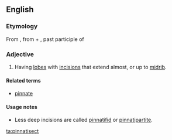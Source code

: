 ==English==

===Etymology===
From {{etyl|NL.|en}} {{term|pinnatisectus}}, from {{etyl|la|en}} {{term|pinnatus||lang=la|feathered}} + {{term|sectum|lang=la}}, past participle of {{term|seco||lang=la|to cut}}

===Adjective===
{{en-adj|-}}

# {{context|botany|of leaves|lang=en}} Having [[lobe]]s with [[incision]]s that extend almost, or up to [[midrib]].

====Related terms====
* [[pinnate]]

====Usage notes====
*Less deep incisions are called [[pinnatifid]] or [[pinnatipartite]].

[[ta:pinnatisect]]